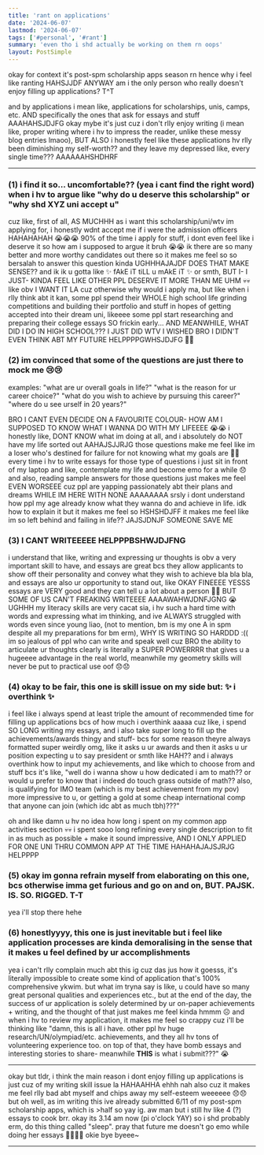 ```yaml
---
title: 'rant on applications'
date: '2024-06-07'
lastmod: '2024-06-07'
tags: ['#personal', '#rant']
summary: 'even tho i shd actually be working on them rn oops'
layout: PostSimple
---
```


okay for context it's post-spm scholarship apps season rn hence why i feel like ranting HAHSJJDF ANYWAY am i the only person who really doesn't enjoy filling up applications? T^T

and by applications i mean like, applications for scholarships, unis, camps, etc. AND specifically the ones that ask for essays and stuff AAAHAHSJDJFG okay mybe it's just cuz i don't rlly enjoy writing (i mean like, proper writing where i hv to impress the reader, unlike these messy blog entries lmaoo), BUT ALSO i honestly feel like these applications hv rlly been diminishing my self-worth?? and they leave my depressed like, every single time??? AAAAAAHSHDHRF

---

### (1) i find it so... uncomfortable?? (yea i cant find the right word) when i hv to argue like "why do u deserve this scholarship" or "why shd XYZ uni accept u"
cuz like, first of all, AS MUCHHH as i want this scholarship/uni/wtv im applying for, i honestly wdnt accept me if i were the admission officers HAHAHAHAH 😭😭😭 90% of the time i apply for stuff, i dont even feel like i deserve it so how am i supposed to argue it bruh 😭😭 ik there are so many better and more worthy candidates out there so it makes me feel so so bersalah to answer this question kinda UGHHHAJAJDF DOES THAT MAKE SENSE?? and ik ik u gotta like ✨ fAkE iT tiLL u mAkE iT ✨ or smth, BUT I- I JUST- KINDA FEEL LIKE OTHER PPL DESERVE IT MORE THAN ME UHM 💀💀 like obv I WANT IT LA cuz otherwise why would i apply ma, but like when i rlly think abt it kan, some ppl spend their WHOLE high school life grinding competitions and building their portfolio and stuff in hopes of getting accepted into their dream uni, likeeee some ppl start researching and preparing their college essays SO frickin early... AND MEANWHILE, WHAT DID I DO IN HIGH SCHOOL??? I JUST DID WTV I WISHED BRO I DIDN'T EVEN THINK ABT MY FUTURE HELPPPPGWHSJDJFG 🤡🤡 

### (2) im convinced that some of the questions are just there to mock me 😢😢
examples: "what are ur overall goals in life?" "what is the reason for ur career choice?" "what do you wish to achieve by pursuing this career?" "where do u see urself in 20 years?"

BRO I CANT EVEN DECIDE ON A FAVOURITE COLOUR- HOW AM I SUPPOSED TO KNOW WHAT I WANNA DO WITH MY LIFEEEE 😭😭 i honestly like, DONT KNOW what im doing at all, and i absolutely do NOT have my life sorted out AAHAJSJJRJG those questions make me feel like im a loser who's destined for failure for not knowing what my goals are 🥲🥲 every time i hv to write essays for those type of questions i just sit in front of my laptop and like, contemplate my life and become emo for a while 😞 and also, reading sample answers for those questions just makes me feel EVEN WORSEEE cuz ppl are yapping passionately abt their plans and dreams WHILE IM HERE WITH NONE AAAAAAAA srsly i dont understand how ppl my age already know what they wanna do and achieve in life. idk how to explain it but it makes me feel so HSHSHDJFF it makes me feel like im so left behind and failing in life?? JAJSJDNJF SOMEONE SAVE ME

### (3) I CANT WRITEEEEE HELPPPBSHWJDJFNG
i understand that like, writing and expressing ur thoughts is obv a very important skill to have, and essays are great bcs they allow applicants to show off their personality and convey what they wish to achieve bla bla bla, and essays are also ur opportunity to stand out, like OKAY FINEEEE YESSS essays are VERY good and they can tell u a lot about a person 💯🔥 BUT SOME OF US CAN'T FREAKING WRITEEEE AAAAWAHWJDNFJGNG 😭 UGHHH my literacy skills are very cacat sia, i hv such a hard time with words and expressing what im thinking, and ive ALWAYS struggled with words even since young liao, (not to mention, bm is my one A in spm despite all my preparations for bm erm), WHY IS WRITING SO HARDDD :(( im so jealous of ppl who can write and speak well cuz BRO the ability to articulate ur thoughts clearly is literally a SUPER POWERRRR that gives u a hugeeee advantage in the real world, meanwhile my geometry skills will never be put to practical use oof 😞😞 

### (4) okay to be fair, this one is skill issue on my side but: ✨ i overthink ✨
i feel like i always spend at least triple the amount of recommended time for filling up applications bcs of how much i overthink aaaaa cuz like, i spend SO LONG writing my essays, and i also take super long to fill up the achievements/awards thingy and stuff- bcs for some reason theyre always formatted super weirdly omg, like it asks u ur awards and then it asks u ur position expecting u to say president or smth like HAH?? and i always overthink how to input my achievements, and like which to choose from and stuff bcs it's like, "well do i wanna show u how dedicated i am to math?? or would u prefer to know that i indeed do touch grass outside of math?? also, is qualifying for IMO team (which is my best achievement from my pov) more impressive to u, or getting a gold at some cheap international comp that anyone can join (which idc abt as much tbh)???"

oh and like damn u hv no idea how long i spent on my common app activities section 💀💀 i spent sooo long refining every single description to fit in as much as possible + make it sound impressive, AND I ONLY APPLIED FOR ONE UNI THRU COMMON APP AT THE TIME HAHAHAJAJSJRJG HELPPPP

### (5) okay im gonna refrain myself from elaborating on this one, bcs otherwise imma get furious and go on and on, BUT. PAJSK. IS. SO. RIGGED. T-T
yea i'll stop there hehe

### (6) honestlyyyy, this one is just inevitable but i feel like application processes are kinda demoralising in the sense that it makes u feel defined by ur accomplishments 
yea i can't rlly complain much abt this ig cuz das jus how it goesss, it's literally impossible to create some kind of application that's 100% comprehensive ykwim. but what im tryna say is like, u could have so many great personal qualities and experiences etc., but at the end of the day, the success of ur application is solely determined by ur on-paper achievements + writing, and the thought of that just makes me feel kinda hmmm ☹️ and when i hv to review my application, it makes me feel so crappy cuz i'll be thinking like "damn, this is all i have. other ppl hv huge research/UN/olympiad/etc. achievements, and they all hv tons of volunteering experience too. on top of that, they have bomb essays and interesting stories to share- meanwhile **THIS** is what i submit???" 😭

---

okay but tldr, i think the main reason i dont enjoy filling up applications is just cuz of my writing skill issue la HAHAAHHA ehhh nah also cuz it makes me feel rlly bad abt myself and chips away my self-esteem weeeeee 😞😞 but oh well, as im writing this ive already submitted 6/11 of my post-spm scholarship apps, which is >half so yay ig. aw man but i still hv like 4 (?) essays to cook brr. okay its 3.14 am now (pi o'clock YAY) so i shd probably erm, do this thing called "sleep".  pray that future me doesn't go emo while doing her essays 🙏🏻🙏🏻 okie bye byeee~

---

<script async src="https://talk.hyvor.com/embed/embed.js" type="module"></script>
<hyvor-talk-comments website-id="11281" page-id=""></hyvor-talk-comments>
